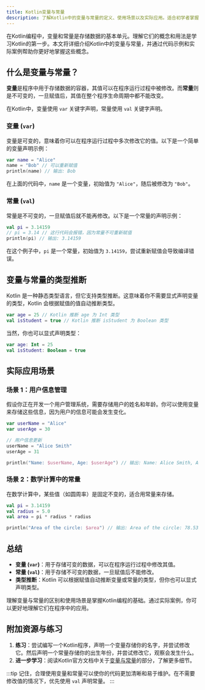 ```yaml
---
title: Kotlin变量与常量
description: 了解Kotlin中的变量与常量的定义、使用场景以及实际应用。适合初学者掌握Kotlin编程基础。
---
```


在Kotlin编程中，变量和常量是存储数据的基本单元。理解它们的概念和用法是学习Kotlin的第一步。本文将详细介绍Kotlin中的变量与常量，并通过代码示例和实际案例帮助你更好地掌握这些概念。

## 什么是变量与常量？

**变量**是程序中用于存储数据的容器，其值可以在程序运行过程中被修改。而**常量**则是不可变的，一旦赋值后，其值在整个程序生命周期中都不能改变。

在Kotlin中，变量使用 `var` 关键字声明，常量使用 `val` 关键字声明。

### 变量 (`var`)

变量是可变的，意味着你可以在程序运行过程中多次修改它的值。以下是一个简单的变量声明示例：

```kotlin
var name = "Alice"
name = "Bob" // 可以重新赋值
println(name) // 输出: Bob
```

在上面的代码中，`name` 是一个变量，初始值为 `"Alice"`，随后被修改为 `"Bob"`。

### 常量 (`val`)

常量是不可变的，一旦赋值后就不能再修改。以下是一个常量的声明示例：

```kotlin
val pi = 3.14159
// pi = 3.14 // 这行代码会报错，因为常量不可重新赋值
println(pi) // 输出: 3.14159
```

在这个例子中，`pi` 是一个常量，初始值为 `3.14159`，尝试重新赋值会导致编译错误。

## 变量与常量的类型推断

Kotlin 是一种静态类型语言，但它支持类型推断。这意味着你不需要显式声明变量的类型，Kotlin 会根据赋值的值自动推断类型。

```kotlin
var age = 25 // Kotlin 推断 age 为 Int 类型
val isStudent = true // Kotlin 推断 isStudent 为 Boolean 类型
```

当然，你也可以显式声明类型：

```kotlin
var age: Int = 25
val isStudent: Boolean = true
```

## 实际应用场景

### 场景 1：用户信息管理

假设你正在开发一个用户管理系统，需要存储用户的姓名和年龄。你可以使用变量来存储这些信息，因为用户的信息可能会发生变化。

```kotlin
var userName = "Alice"
var userAge = 30

// 用户信息更新
userName = "Alice Smith"
userAge = 31

println("Name: $userName, Age: $userAge") // 输出: Name: Alice Smith, Age: 31
```

### 场景 2：数学计算中的常量

在数学计算中，某些值（如圆周率）是固定不变的，适合用常量来存储。

```kotlin
val pi = 3.14159
val radius = 5.0
val area = pi * radius * radius

println("Area of the circle: $area") // 输出: Area of the circle: 78.53975
```

## 总结

- **变量 (`var`)**：用于存储可变的数据，可以在程序运行过程中修改其值。
- **常量 (`val`)**：用于存储不可变的数据，一旦赋值后不能修改。
- **类型推断**：Kotlin 可以根据赋值自动推断变量或常量的类型，但你也可以显式声明类型。

理解变量与常量的区别和使用场景是掌握Kotlin编程的基础。通过实际案例，你可以更好地理解它们在程序中的应用。

## 附加资源与练习

1. **练习**：尝试编写一个Kotlin程序，声明一个变量存储你的名字，并尝试修改它。然后声明一个常量存储你的出生年份，并尝试修改它，观察会发生什么。
2. **进一步学习**：阅读Kotlin官方文档中关于[变量与常量](https://kotlinlang.org/docs/basic-syntax.html#variables)的部分，了解更多细节。

:::tip
记住，合理使用变量和常量可以使你的代码更加清晰和易于维护。在不需要修改值的情况下，优先使用 `val` 声明常量。
:::
